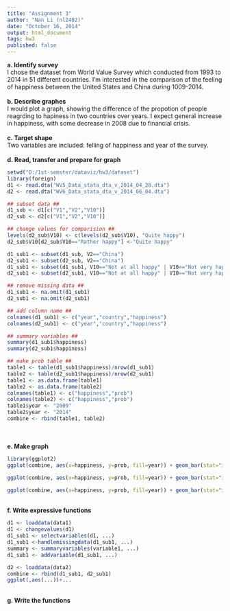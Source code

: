 ```yaml
---
title: "Assignment 3"
author: "Nan Li (nl2482)"
date: "October 16, 2014"
output: html_document
tags: hw3
published: false
---
```


**a. Identify survey**<br>
I chose the dataset from World Value Survey which conducted from 1993 to 2014 in 51 different countries. I'm interested in the comparison of the feeling of happiness between the United States and China during 1009-2014.
<br><br>
**b. Describe graphes**<br>
I would plot a graph, showing the difference of the propotion of people reagrding to hapiness in two countries over years. I expect general increase in happiness, with some decrease in 2008 due to financial crisis.
<br><br>
**c. Target shape**<br>
Two variables are included: felling of happiness and year of the survey.
<br><br>
**d. Read, transfer and prepare for graph**
```r
setwd("D:/1st-semster/dataviz/hw3/dataset")
library(foreign)
d1 <- read.dta("WV5_Data_stata_dta_v_2014_04_28.dta")
d2 <- read.dta("WV6_Data_stata_dta_v_2014_06_04.dta")
```

```r
## subset data ##
d1_sub <- d1[c("V1","V2","V10")]
d2_sub <- d2[c("V1","V2","V10")]

## change values for comparision ##
levels(d2_sub$V10) <- c(levels(d2_sub$V10), "Quite happy")
d2_sub$V10[d2_sub$V10=="Rather happy"] <-"Quite happy"

d1_sub1 <- subset(d1_sub, V2=="China")
d2_sub1 <- subset(d2_sub, V2=="China")
d1_sub1 <- subset(d1_sub1, V10=="Not at all happy" | V10=="Not very happy" | V10=="Quite happy" | V10=="Very happy")
d2_sub1 <- subset(d2_sub1, V10=="Not at all happy" | V10=="Not very happy" | V10=="Quite happy" | V10=="Very happy")

## remove missing data ##
d1_sub1 <- na.omit(d1_sub1)
d2_sub1 <- na.omit(d2_sub1)

## add column name ##
colnames(d1_sub1) <- c("year","country","happiness")
colnames(d2_sub1) <- c("year","country","happiness")

## summary variables ##
summary(d1_sub1$happiness)
summary(d2_sub1$happiness)

```

```r
## make prob table ##
table1 <- table(d1_sub1$happiness)/nrow(d1_sub1)
table2 <- table(d2_sub1$happiness)/nrow(d2_sub1)
table1 <- as.data.frame(table1)
table2 <- as.data.frame(table2)
colnames(table1) <- c("happiness","prob")
colnames(table2) <- c("happiness","prob")
table1$year <- "2009"
table2$year <- "2014"
combine <- rbind(table1, table2)
```
<br><br>
**e. Make graph**
```r
library(ggplot2)
ggplot(combine, aes(x=happiness, y=prob, fill=year)) + geom_bar(stat="identity", position="stack")+ coord_flip() +ggtitle("comparison of happiness between 2009 and 2014")

ggplot(combine, aes(x=happiness, y=prob, fill=year)) + geom_bar(stat="identity", position="dodge")+ coord_flip() +ggtitle("comparison 2 of happiness between 2009 and 2014")

ggplot(combine, aes(x=happiness, y=prob, fill=year)) + geom_bar(stat="identity")+ coord_flip() + facet_wrap("year") + ggtitle("comparison 3 of happiness between 2009 and 2014")
```
<br>
**f. Write expressive functions**
```r
d1 <- loaddata(data1)
d1 <- changevalues(d1)
d1_sub1 <- selectvariables(d1, ...)
d1_sub1 <-handlemissingdata(d1_sub1, ...)
summary <- summaryvariables(variable1, ...)
d1_sub1 <- addvariable(d1_sub1, ...)

d2 <- loaddata(data2)
combine <- rbind(d1_sub1, d2_sub1)
ggplot(,aes(...))+...
```
<br>
**g. Write the functions**
```r









```
